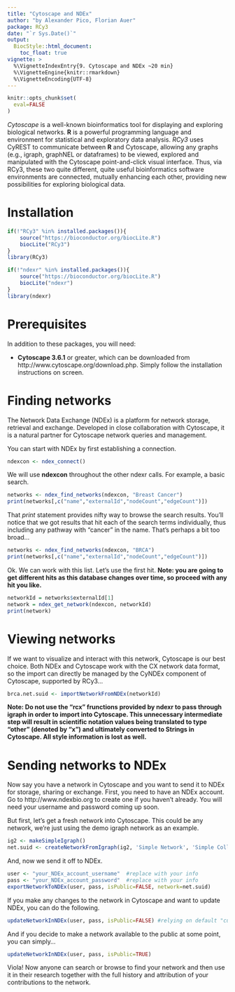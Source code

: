 ```yaml
---
title: "Cytoscape and NDEx"
author: "by Alexander Pico, Florian Auer"
package: RCy3
date: "`r Sys.Date()`"
output: 
  BiocStyle::html_document:
    toc_float: true
vignette: >
  %\VignetteIndexEntry{9. Cytoscape and NDEx ~20 min}
  %\VignetteEngine{knitr::rmarkdown}
  %\VignetteEncoding{UTF-8}
---
```

```r
knitr::opts_chunk$set(
  eval=FALSE
)
```

*Cytoscape* is a well-known bioinformatics tool for displaying and exploring biological networks.
**R** is a powerful programming language and environment for statistical and exploratory data analysis.
*RCy3* uses CyREST to communicate between **R** and Cytoscape, allowing any graphs (e.g., igraph, graphNEL or dataframes) to be viewed, explored and manipulated with the Cytoscape point-and-click visual interface. Thus, via RCy3, these two quite different, quite useful bioinformatics software environments are connected, mutually enhancing each other, providing new possibilities for exploring biological data.

# Installation
```r
if(!"RCy3" %in% installed.packages()){
    source("https://bioconductor.org/biocLite.R")
    biocLite("RCy3")
}
library(RCy3)

if(!"ndexr" %in% installed.packages()){
    source("https://bioconductor.org/biocLite.R")
    biocLite("ndexr")
}
library(ndexr)
```

# Prerequisites
In addition to these packages, you will need:

  * **Cytoscape 3.6.1** or greater, which can be downloaded from http://www.cytoscape.org/download.php. Simply follow the installation instructions on screen.

# Finding networks
The Network Data Exchange (NDEx) is a platform for network storage, retrieval and exchange. Developed in close collaboration with Cytoscape, it is a natural partner for Cytoscape network queries and management.  

You can start with NDEx by first establishing a connection.
```r
ndexcon <- ndex_connect()
```

We will use **ndexcon** throughout the other ndexr calls. For example, a basic search.

```r
networks <- ndex_find_networks(ndexcon, "Breast Cancer")
print(networks[,c("name","externalId","nodeCount","edgeCount")])
```

That *print* statement provides nifty way to browse the search results. You'll notice that we got results that hit each of the search terms individually, thus including any pathway with "cancer" in the name. That's perhaps a bit too broad...
```r
networks <- ndex_find_networks(ndexcon, "BRCA")
print(networks[,c("name","externalId","nodeCount","edgeCount")])
```

Ok. We can work with this list. Let's use the first hit. **Note: you are going to get different hits as this database changes over time, so proceed with any hit you like.**
```r
networkId = networks$externalId[1]
network = ndex_get_network(ndexcon, networkId)
print(network)
```

# Viewing networks
If we want to visualize and interact with this network, Cytoscape is our best choice. Both NDEx and Cytoscape work with the CX network data format, so the import can directly be managed by the CyNDEx component of Cytoscape, supported by RCy3...
```r
brca.net.suid <- importNetworkFromNDEx(networkId) 
```

**Note: Do not use the "rcx" frunctions provided by ndexr to pass through igraph in order to import into Cytoscape. This unnecessary intermediate step will result in scientific notation values being translated to type "other" (denoted by "x") and ultimately converted to Strings in Cytoscape. All style information is lost as well.**

# Sending networks to NDEx
Now say you have a network in Cytoscape and you want to send it to NDEx for storage, sharing or exchange. First, you need to have an NDEx account. Go to http://www.ndexbio.org to create one if you haven't already. You will need your username and password coming up soon.

But first, let's get a fresh network into Cytoscape. This could be any network, we're just using the demo igraph network as an example.
```r
ig2 <- makeSimpleIgraph()
net.suid <- createNetworkFromIgraph(ig2, 'Simple Network', 'Simple Collection')
```

And, now we send it off to NDEx.
```r
user <- "your_NDEx_account_username"  #replace with your info
pass <- "your_NDEx_account_password"  #replace with your info
exportNetworkToNDEx(user, pass, isPublic=FALSE, network=net.suid)
```

If you make any changes to the network in Cytoscape and want to update NDEx, you can do the following.
```r
updateNetworkInNDEx(user, pass, isPublic=FALSE) #relying on default "current" network
```

And if you decide to make a network available to the public at some point, you can simply...
```r
updateNetworkInNDEx(user, pass, isPublic=TRUE)
```

Viola! Now anyone can search or browse to find your network and then use it in their research together with the full history and attribution of your contributions to the network.